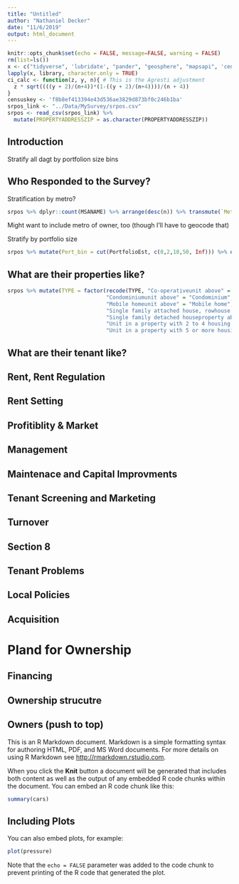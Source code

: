 ```yaml
---
title: "Untitled"
author: "Nathaniel Decker"
date: "11/6/2019"
output: html_document
---
```


```r
knitr::opts_chunk$set(echo = FALSE, message=FALSE, warning = FALSE)
rm(list=ls())
x <- c("tidyverse", 'lubridate', "pander", "geosphere", "mapsapi", 'censusapi', "knitr") 
lapply(x, library, character.only = TRUE)
ci_calc <- function(z, y, n){ # This is the Agresti adjustment
  z * sqrt((((y + 2)/(n+4))*(1-((y + 2)/(n+4))))/(n + 4))
}
censuskey <- 'f8b8ef413394e43d536ae3829d873bf0c246b1ba'
srpos_link <- "../Data/MySurvey/srpos.csv"
srpos <- read_csv(srpos_link) %>% 
  mutate(PROPERTYADDRESSZIP = as.character(PROPERTYADDRESSZIP))
```


## Introduction

Stratify all dagt by portfolion size bins


##  Who Responded to the Survey?

Stratification by metro?

```r
srpos %>% dplyr::count(MSANAME) %>% arrange(desc(n)) %>% transmute(`Metro Area` = MSANAME,Responses = n) %>% kable(caption = "Responses by metro of rental property")
```

Might want to include metro of owner, too (though I'll have to geocode that)

Stratify by portfolio size

```r
srpos %>% mutate(Port_bin = cut(PortfolioEst, c(0,2,10,50, Inf))) %>% dplyr::count(Port_bin) %>% transmute(`Portfolio Size of Owner` = recode(Port_bin,"(0,2]" = "1-2 units","(2,10]" = "3-10 units","(10,50]" = "11-50 units","(50,Inf]" = ">50 units"), Respondents = n) %>% kable(caption="Most Respondents had more than 2, but less than 50 units")
```

##  What are their properties like?

```r
srpos %>% mutate(TYPE = factor(recode(TYPE, "Co-operativeunit above" = "Co-operative",
                               "Condominiumunit above" = "Condominium",
                               "Mobile homeunit above" = "Mobile home",
                               "Single family attached house, rowhouse or townhouse (not a condominium)property above" = "Single family attached house, rowhouse or townhouse",
                               "Single family detached houseproperty above" = "Single family detached house",
                               "Unit in a property with 2 to 4 housing unitsproperty containing the rental unit identified above" = "Unit in a property with 2 to 4 housing units",
                               "Unit in a property with 5 or more housing unitsproperty containing the rental unit identified above" = "Unit in a property with 5 or more housing units"), levels = rev(c("Single family detached house","Condominium", "Unit in a property with 2 to 4 housing units","Single family attached house, rowhouse or townhouse", "Unit in a property with 5 or more housing units", "Mobile home","Co-operative")))) %>% drop_na(TYPE) %>% ggplot(aes(x = reorder(TYPE, TYPE))) + geom_bar() + coord_flip()
```

## What are their tenant like?

## Rent, Rent Regulation

## Rent Setting

## Profitiblity & Market

## Management

## Maintenace and Capital Improvments

## Tenant Screening and Marketing

## Turnover

## Section 8

## Tenant Problems

## Local Policies

## Acquisition

# Pland for Ownership

## Financing

## Ownership strucutre

## Owners (push to top)


This is an R Markdown document. Markdown is a simple formatting syntax for authoring HTML, PDF, and MS Word documents. For more details on using R Markdown see <http://rmarkdown.rstudio.com>.

When you click the **Knit** button a document will be generated that includes both content as well as the output of any embedded R code chunks within the document. You can embed an R code chunk like this:

```r
summary(cars)
```

## Including Plots

You can also embed plots, for example:

```r
plot(pressure)
```

Note that the `echo = FALSE` parameter was added to the code chunk to prevent printing of the R code that generated the plot.
